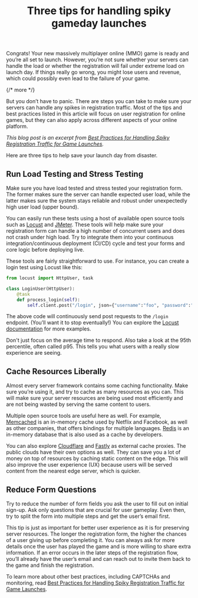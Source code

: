 ﻿---
publish_date: 2022-08-24 
title: Three tips for handling spiky gameday launches
description: Game launches often result in large traffic spikes. How can you plan for these.
authors: Muhammad Yasoob Ullah Khalid
image: /img/blogs/spiky-gameday-launches/3-tips-handling-spiky-gameday-launches.png
categories: Education, Product
tags: gaming, registration spikes
excerpt_separator: "{/* more */}"
---

Congrats! Your new massively multiplayer online (MMO) game is ready and you’re all set to launch. However, you’re not sure whether your servers can handle the load or whether the registration will fail under extreme load on launch day. If things really go wrong, you might lose users and revenue, which could possibly even lead to the failure of your game.

{/* more */}

But you don’t have to panic. There are steps you can take to make sure your servers can handle any spikes in registration traffic. Most of the tips and best practices listed in this article will focus on user registration for online games, but they can also apply across different aspects of your online platform.

_This blog post is an excerpt from [Best Practices for Handling Spiky Registration Traffic for Game Launches](/learn/expert-advice/gaming-entertainment/best-practices-spiky-registration)._

Here are three tips to help save your launch day from disaster.

## Run Load Testing and Stress Testing

Make sure you have load tested and stress tested your registration form. The former makes sure the server can handle expected user load, while the latter makes sure the system stays reliable and robust under unexpectedly high user load (upper bound).

You can easily run these tests using a host of available open source tools such as [Locust](https://github.com/locustio/locust) and [JMeter](https://jmeter.apache.org/). These tools will help make sure your registration form can handle a high number of concurrent users and does not crash under high load. Try to integrate them into your continuous integration/continuous deployment (CI/CD) cycle and test your forms and core logic before deploying live.

These tools are fairly straightforward to use. For instance, you can create a login test using Locust like this:

```python
from locust import HttpUser, task

class LoginUser(HttpUser):
	@task
	def process_login(self):
		self.client.post("/login", json={"username":"foo", "password":"bar"})
```

The above code will continuously send post requests to the `/login` endpoint. (You’ll want it to stop eventually!) You can explore the [Locust documentation](https://docs.locust.io/en/stable/) for more examples.

Don't just focus on the average time to respond. Also take a look at the 95th percentile, often called p95. This tells you what users with a really slow experience are seeing.

## Cache Resources Liberally

Almost every server framework contains some caching functionality. Make sure you’re using it, and try to cache as many resources as you can. This will make sure your server resources are being used most efficiently and are not being wasted by serving the same content to users.

Multiple open source tools are useful here as well. For example, [Memcached](https://memcached.org/) is an in-memory cache used by Netflix and Facebook, as well as other companies, that offers bindings for multiple languages. [Redis](https://redis.io/) is an in-memory database that is also used as a cache by developers.

You can also explore [Cloudflare](https://www.cloudflare.com/) and [Fastly](https://www.fastly.com/) as external cache proxies. The public clouds have their own options as well. They can save you a lot of money on top of resources by caching static content on the edge. This will also improve the user experience (UX) because users will be served content from the nearest edge server, which is quicker.

## Reduce Form Questions

Try to reduce the number of form fields you ask the user to fill out on initial sign-up. Ask only questions that are crucial for user gameplay. Even then, try to split the form into multiple steps and get the user’s email first.

This tip is just as important for better user experience as it is for preserving server resources. The longer the registration form, the higher the chances of a user giving up before completing it. You can always ask for more details once the user has played the game and is more willing to share extra information. If an error occurs in the later steps of the registration flow, you’ll already have the user’s email and can reach out to invite them back to the game and finish the registration.

To learn more about other best practices, including CAPTCHAs and monitoring, read [Best Practices for Handling Spiky Registration Traffic for Game Launches](/learn/expert-advice/gaming-entertainment/best-practices-spiky-registration).
